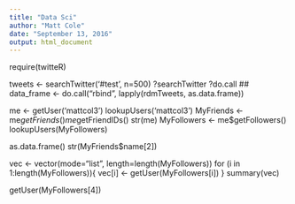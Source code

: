 ```yaml
---
title: "Data Sci"
author: "Matt Cole"
date: "September 13, 2016"
output: html_document
---
```

require(twitteR)

tweets <- searchTwitter('#test', n=500)
?searchTwitter
?do.call
## data_frame <- do.call("rbind", lapply(rdmTweets, as.data.frame))

me <- getUser('mattcol3')
lookupUsers('mattcol3')
MyFriends <- me$getFriends()
me$getFriendIDs()
str(me)
MyFollowers <- me$getFollowers()
lookupUsers(MyFollowers)

as.data.frame()
str(MyFriends$name[2])

vec <- vector(mode="list", length=length(MyFollowers))
for (i in 1:length(MyFollowers)){
        vec[i] <- getUser(MyFollowers[i])
}
summary(vec)

getUser(MyFollowers[4])
